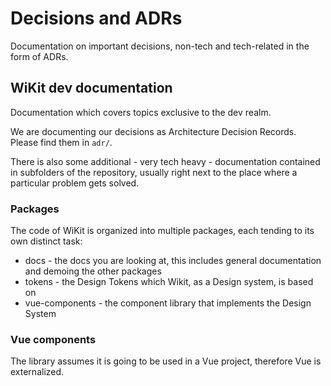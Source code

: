 
<Meta title="Documentation/Decisions and ADRs/Overview" />

# Decisions and ADRs

Documentation on important decisions, non-tech and tech-related in the form of ADRs.

## WiKit dev documentation

Documentation which covers topics exclusive to the dev realm.

We are documenting our decisions as Architecture Decision Records. Please find them in `adr/`.

There is also some additional - very tech heavy - documentation contained in subfolders of the repository, usually right next to the place where a particular problem gets solved.

### Packages

The code of WiKit is organized into multiple packages, each tending to its own distinct task:

* docs - the docs you are looking at, this includes general documentation and demoing the other packages
* tokens - the Design Tokens which Wikit, as a Design system, is based on
* vue-components - the component library that implements the Design System

### Vue components

The library assumes it is going to be used in a Vue project, therefore Vue is externalized.
